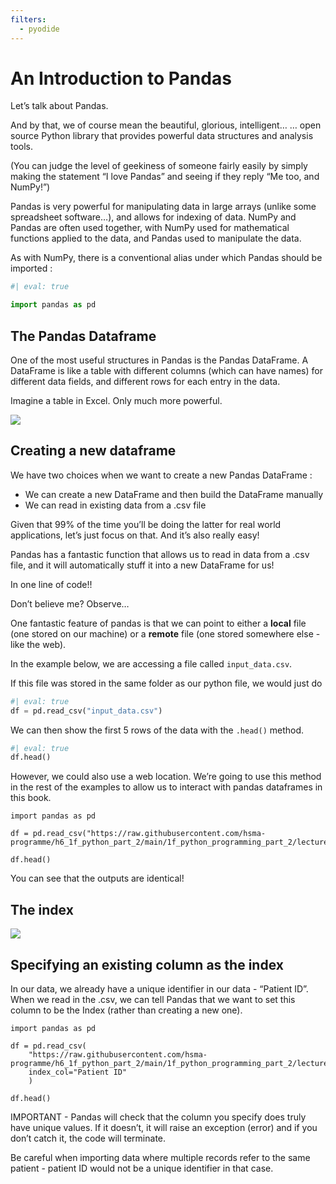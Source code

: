 ```yaml
---
filters:
  - pyodide
---
```


# An Introduction to Pandas

Let’s talk about Pandas.

And by that, we of course mean the beautiful, glorious, intelligent…
… open source Python library that provides powerful data structures and analysis tools.

(You can judge the level of geekiness of someone fairly easily by simply making the statement “I love Pandas” and seeing if they reply “Me too, and NumPy!”)

Pandas is very powerful for manipulating data in large arrays (unlike some spreadsheet software…), and allows for indexing of data.  NumPy and Pandas are often used together, with NumPy used for mathematical functions applied to the data, and Pandas used to manipulate the data.

As with NumPy, there is a conventional alias under which Pandas should be imported :

```python
#| eval: true

import pandas as pd
```

## The Pandas Dataframe

One of the most useful structures in Pandas is the Pandas DataFrame. A DataFrame is like a table with different columns (which can have names) for different data fields, and different rows for each entry in the data.

Imagine a table in Excel.  Only much more powerful.

![](assets/2024-05-15-15-55-45.png)

## Creating a new dataframe

We have two choices when we want to create a new Pandas DataFrame :

- We can create a new DataFrame and then build the DataFrame manually
- We can read in existing data from a .csv file

Given that 99% of the time you’ll be doing the latter for real world applications, let’s just focus on that.  And it’s also really easy!

Pandas has a fantastic function that allows us to read in data from a .csv file, and it will automatically stuff it into a new DataFrame for us!

In one line of code!!

Don’t believe me?  Observe…

:::{.callout-tip}
One fantastic feature of pandas is that we can point to either a **local** file (one stored on our machine) or a **remote** file (one stored somewhere else - like the web).
:::

In the example below, we are accessing a file called `input_data.csv`.

If this file was stored in the same folder as our python file, we would just do

```python
#| eval: true
df = pd.read_csv("input_data.csv")
```

We can then show the first 5 rows of the data with the `.head()` method.

```python
#| eval: true
df.head()
```

However, we could also use a web location. We're going to use this method in the rest of the examples to allow us to interact with pandas dataframes in this book.

```pyodide-python
import pandas as pd

df = pd.read_csv("https://raw.githubusercontent.com/hsma-programme/h6_1f_python_part_2/main/1f_python_programming_part_2/lecture_examples/input_data.csv")

df.head()
```

You can see that the outputs are identical!

## The index

![](assets/2024-05-15-15-57-30.png)


## Specifying an existing column as the index

In our data, we already have a unique identifier in our data - “Patient ID”.  When we read in the .csv, we can tell Pandas that we want to set this column to be the Index (rather than creating a new one).

```pyodide-python
import pandas as pd

df = pd.read_csv(
    "https://raw.githubusercontent.com/hsma-programme/h6_1f_python_part_2/main/1f_python_programming_part_2/lecture_examples/input_data.csv",
    index_col="Patient ID"
    )

df.head()
```

IMPORTANT - Pandas will check that the column you specify does truly have unique values.  If it doesn’t, it will raise an exception (error) and if you don’t catch it, the code will terminate.

Be careful when importing data where multiple records refer to the same patient - patient ID would not be a unique identifier in that case.
